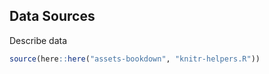 ## Data Sources {#sec:model-data}

<!-- in chapter: model -->

Describe data

```r
source(here::here("assets-bookdown", "knitr-helpers.R"))
```
